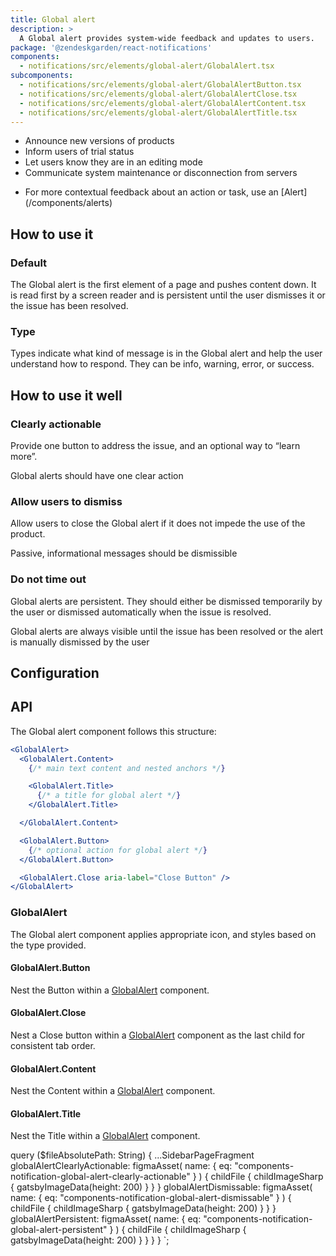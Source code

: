 ```yaml
---
title: Global alert
description: >
  A Global alert provides system-wide feedback and updates to users.
package: '@zendeskgarden/react-notifications'
components:
  - notifications/src/elements/global-alert/GlobalAlert.tsx
subcomponents:
  - notifications/src/elements/global-alert/GlobalAlertButton.tsx
  - notifications/src/elements/global-alert/GlobalAlertClose.tsx
  - notifications/src/elements/global-alert/GlobalAlertContent.tsx
  - notifications/src/elements/global-alert/GlobalAlertTitle.tsx
---
```


<Usage>
  <Use>
    <ul>
      <li>Announce new versions of products</li>
      <li>Inform users of trial status</li>
      <li>Let users know they are in an editing mode</li>
      <li>Communicate system maintenance or disconnection from servers</li>
    </ul>
  </Use>
  <Misuse>
    <ul>
      <li>
        <Markdown>
          For more contextual feedback about an action or task, use an [Alert](/components/alerts)
        </Markdown>
      </li>
    </ul>
  </Misuse>
</Usage>

## How to use it

### Default

The Global alert is the first element of a page and pushes content down. It is read first
by a screen reader and is persistent until the user dismisses it or the issue has been resolved.


<CodeExample code={DefaultCode}>
  <Default />
</CodeExample>

### Type

Types indicate what kind of message is in the Global alert and help the user understand
how to respond. They can be info, warning, error, or success.


<CodeExample code={TypesCode}>
  <Types />
</CodeExample>

## How to use it well

### Clearly actionable

Provide one button to address the issue, and an optional way to “learn more”.

<BestPractice>
  <Do
    imageSource={props.data.globalAlertClearlyActionable.childFile.childImageSharp.gatsbyImageData}
  >
    <p>Global alerts should have one clear action</p>
  </Do>
</BestPractice>

### Allow users to dismiss

Allow users to close the Global alert if it does not impede the use of the product.

<BestPractice>
  <Do imageSource={props.data.globalAlertDismissable.childFile.childImageSharp.gatsbyImageData}>
    <p>Passive, informational messages should be dismissible</p>
  </Do>
</BestPractice>

### Do not time out

Global alerts are persistent. They should either be dismissed temporarily
by the user or dismissed automatically when the issue is resolved.

<BestPractice>
  <Do imageSource={props.data.globalAlertPersistent.childFile.childImageSharp.gatsbyImageData}>
    <p>
      Global alerts are always visible until the issue has been resolved or the alert is manually
      dismissed by the user
    </p>
  </Do>
</BestPractice>

## Configuration

<Configuration reactPackage={props.data.mdx.package} components={props.data.mdx.components} />

## API

The Global alert component follows this structure:

<!-- prettier-ignore -->
```jsx
<GlobalAlert>
  <GlobalAlert.Content>
    {/* main text content and nested anchors */}

    <GlobalAlert.Title>
      {/* a title for global alert */}
    </GlobalAlert.Title>

  </GlobalAlert.Content>

  <GlobalAlert.Button>
    {/* optional action for global alert */}
  </GlobalAlert.Button>

  <GlobalAlert.Close aria-label="Close Button" />
</GlobalAlert>
```

### GlobalAlert

The Global alert component applies appropriate icon, and styles based on the type provided.

<Component components={props.data.mdx.components} componentName="globalalert" />

<PropSheet components={props.data.mdx.components} componentName="globalalert" />

#### GlobalAlert.Button

Nest the Button within a [GlobalAlert](#globalalert) component.

<Component components={props.data.mdx.subcomponents} componentName="globalalert.button" />

<PropSheet components={props.data.mdx.subcomponents} componentName="globalalert.button" />

#### GlobalAlert.Close

Nest a Close button within a [GlobalAlert](#globalalert) component as the last child for consistent tab order.

<Component components={props.data.mdx.subcomponents} componentName="globalalert.close" />

<PropSheet components={props.data.mdx.subcomponents} componentName="globalalert.close" />

#### GlobalAlert.Content

Nest the Content within a [GlobalAlert](#globalalert) component.

<Component components={props.data.mdx.subcomponents} componentName="globalalert.content" />

<PropSheet components={props.data.mdx.subcomponents} componentName="globalalert.content" />

#### GlobalAlert.Title

Nest the Title within a [GlobalAlert](#globalalert) component.

<Component components={props.data.mdx.subcomponents} componentName="globalalert.title" />

<PropSheet components={props.data.mdx.subcomponents} componentName="globalalert.title" />


  query ($fileAbsolutePath: String) {
    ...SidebarPageFragment
    globalAlertClearlyActionable: figmaAsset(
      name: { eq: "components-notification-global-alert-clearly-actionable" }
    ) {
      childFile {
        childImageSharp {
          gatsbyImageData(height: 200)
        }
      }
    }
    globalAlertDismissable: figmaAsset(
      name: { eq: "components-notification-global-alert-dismissable" }
    ) {
      childFile {
        childImageSharp {
          gatsbyImageData(height: 200)
        }
      }
    }
    globalAlertPersistent: figmaAsset(
      name: { eq: "components-notification-global-alert-persistent" }
    ) {
      childFile {
        childImageSharp {
          gatsbyImageData(height: 200)
        }
      }
    }
  }
`;

